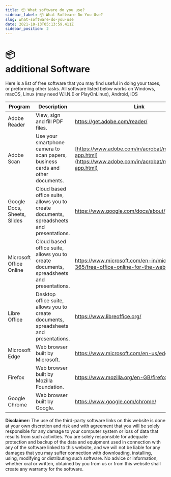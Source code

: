 ```yaml
---
title: 📦 What software do you use? 
sidebar_label: 📦 What Software Do You Use? 
slug: what-software-do-you-use
date: 2021-10-13T05:13:59.411Z
sidebar_position: 2
---
```


# <div className="emoji">📦</div> additional Software

Here is a list of free software that you may find useful in doing your taxes, or preforming other tasks. All software listed below works on Windows, macOS, Linux (may need W.I.N.E or PlayOnLinux), Android, iOS

| Program    |  Description   |   Link  |
| --- | --- | --- |
|  Adobe Reader   |  View, sign and fill PDF files. |   [https://get.adobe.com/reader/  ](https://get.adobe.com/reader/) |
|  Adobe Scan   |  Use your smartphone camera to scan papers, business cards and other documents. | [https://www.adobe.com/in/acrobat/mobile/scanner-app.html](https://www.adobe.com/in/acrobat/mobile/scanner-app.html) |
|  Google Docs, Sheets, Slides   |  Cloud based office suite, allows you to create documents, spreadsheets and presentations.   | [https://www.google.com/docs/about/ ](https://www.google.com/docs/about/ ) |
|  Microsoft Office Online  |  Cloud based office suite, allows you to create documents, spreadsheets and presentations.   | [https://www.microsoft.com/en-in/microsoft-365/free-office-online-for-the-web ](https://www.microsoft.com/en-in/microsoft-365/free-office-online-for-the-web ) |
|  Libre Office |  Desktop office suite, allows you to create documents, spreadsheets and presentations.   | [https://www.libreoffice.org/ ](https://www.libreoffice.org/) |
|  Microsoft Edge |  Web browser built by Microsoft.   | [https://www.microsoft.com/en-us/edge ](https://www.microsoft.com/en-us/edge ) |
|  Firefox |  Web browser built by Mozilla Foundation.   | [https://www.mozilla.org/en-GB/firefox/browsers/ ](https://www.mozilla.org/en-GB/firefox/browsers/) |
|  Google Chrome |  Web browser built by Google.   | [https://www.google.com/chrome/ ](https://www.google.com/chrome/) |

**Disclaimer:** The use of the third-party software links on this website is done at your own discretion and risk and with agreement that you will be solely responsible for any damage to your computer system or loss of data that results from such activities. You are solely responsible for adequate protection and backup of the data and equipment used in connection with any of the software linked to this website, and we will not be liable for any damages that you may suffer connection with downloading, installing, using, modifying or distributing such software. No advice or information, whether oral or written, obtained by you from us or from this website shall create any warranty for the software.

<Disclaimer />